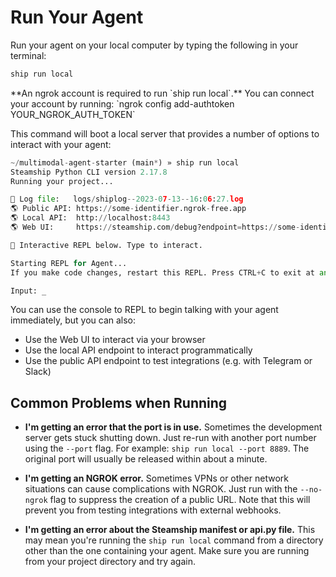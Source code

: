 
# Run Your Agent

Run your agent on your local computer by typing the following in your terminal:

```python
ship run local
```

<Callout emoji="⚠️">
  **An ngrok account is required to run `ship run local`.** You can connect your account by running:
  `ngrok config add-authtoken YOUR_NGROK_AUTH_TOKEN`
</Callout>

This command will boot a local server that provides a number of options to interact with your agent:

```python
~/multimodal-agent-starter (main*) » ship run local                                                                                                             1 ↵ edwardbenson@Steamship
Steamship Python CLI version 2.17.8
Running your project...

📝 Log file:   logs/shiplog--2023-07-13--16:06:27.log
🌎 Public API: https://some-identifier.ngrok-free.app
🌎 Local API:  http://localhost:8443
🌎 Web UI:     https://steamship.com/debug?endpoint=https://some-identifier.ngrok-free.app/prompt

💬 Interactive REPL below. Type to interact.

Starting REPL for Agent...
If you make code changes, restart this REPL. Press CTRL+C to exit at any time.

Input: _
```

You can use the console to REPL to begin talking with your agent immediately, but you can also:

- Use the Web UI to interact via your browser
- Use the local API endpoint to interact programmatically
- Use the public API endpoint to test integrations (e.g. with Telegram or Slack)

## Common Problems when Running

- **I'm getting an error that the port is in use.**
  Sometimes the development server gets stuck shutting down. Just re-run with another port number using the `--port` flag.
  For example: `ship run local --port 8889`. The original port will usually be released within about a minute.

- **I'm getting an NGROK error.**
  Sometimes VPNs or other network situations can cause complications with NGROK. Just run with the `--no-ngrok` flag to
  suppress the creation of a public URL. Note that this will prevent you from testing integrations with external webhooks.

- **I'm getting an error about the Steamship manifest or api.py file.**
  This may mean you're running the `ship run local` command from a directory other than the one containing your agent.
  Make sure you are running from your project directory and try again.
